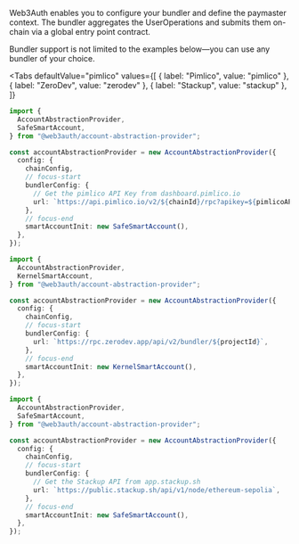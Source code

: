 
Web3Auth enables you to configure your bundler and define the paymaster context. The bundler
aggregates the UserOperations and submits them on-chain via a global entry point contract.

Bundler support is not limited to the examples below—you can use any bundler of your choice.

<Tabs
defaultValue="pimlico"
values={[
  { label: "Pimlico", value: "pimlico" },
  { label: "ZeroDev", value: "zerodev" },
  { label: "Stackup", value: "stackup" },
]}
>

<TabItem value="pimlico">

```ts
import {
  AccountAbstractionProvider,
  SafeSmartAccount,
} from "@web3auth/account-abstraction-provider";

const accountAbstractionProvider = new AccountAbstractionProvider({
  config: {
    chainConfig,
    // focus-start
    bundlerConfig: {
      // Get the pimlico API Key from dashboard.pimlico.io
      url: `https://api.pimlico.io/v2/${chainId}/rpc?apikey=${pimlicoAPIKey}`,
    },
    // focus-end
    smartAccountInit: new SafeSmartAccount(),
  },
});
```

</TabItem>

<TabItem value="zerodev">

```ts
import {
  AccountAbstractionProvider,
  KernelSmartAccount,
} from "@web3auth/account-abstraction-provider";

const accountAbstractionProvider = new AccountAbstractionProvider({
  config: {
    chainConfig,
    // focus-start
    bundlerConfig: {
      url: `https://rpc.zerodev.app/api/v2/bundler/${projectId}`,
    },
    // focus-end
    smartAccountInit: new KernelSmartAccount(),
  },
});
```

</TabItem>

<TabItem value="stackup">

```ts
import {
  AccountAbstractionProvider,
  SafeSmartAccount,
} from "@web3auth/account-abstraction-provider";

const accountAbstractionProvider = new AccountAbstractionProvider({
  config: {
    chainConfig,
    // focus-start
    bundlerConfig: {
      // Get the Stackup API from app.stackup.sh
      url: `https://public.stackup.sh/api/v1/node/ethereum-sepolia`,
    },
    // focus-end
    smartAccountInit: new SafeSmartAccount(),
  },
});
```

</TabItem>

</Tabs>
